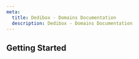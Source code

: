 ```yaml
---
meta:
  title: Dedibox - Domains Documentation
  description: Dedibox - Domains Documentation
---
```




<ProductHeader
   productName="Dedibox - Domains"
   productLogo="dedibox"
   description="Dedibox - Domains offers you the possibility of purchasing a domain name with or without web hosting."
   url="/dedibox-network/domains/quickstart"
   label="Domains Quickstart"
/>

## Getting Started



<Grid>
    <SummaryCard
        title="Quickstart"
        icon="rocket"
        description="Learn how to buy and manage a domain in a few steps."
        label="View Quickstart"
        url="/dedibox-network/domains/quickstart/"
    />
    <SummaryCard
        title="Concepts"
        icon="information-circle-outline"
        description="Core concepts that give you a better understanding of domains and their related services."
        label="View Concepts"
        url="/dedibox-network/domains/concepts/"
    />
    <SummaryCard
        title="How-tos"
        icon="help-circle-outline"
        description="Check our guides to buying and managing your domain and its features."
        label="View How-tos"
        url="/dedibox-network/domains/how-to/"
    />
</Grid>

<ClickableBanner
    productLogo="console"
    title="Dedibox Domains API"
    description="Learn how to create and manage your domains through the API."
    url="https://console.online.net/en/api/"
    label="Go to Dedibox API"
/>

